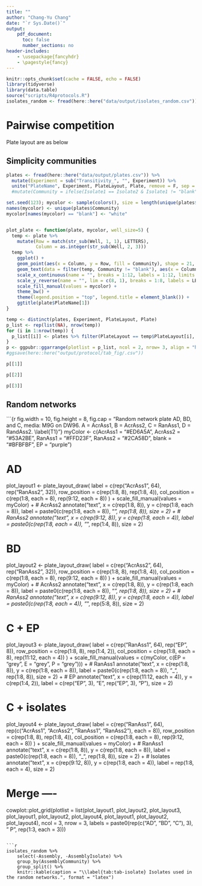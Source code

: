 ```yaml
---
title: ""
author: "Chang-Yu Chang"
date: "`r Sys.Date()`" 
output: 
    pdf_document:
      toc: false
      number_sections: no
header-includes:
    - \usepackage{fancyhdr}
    - \pagestyle{fancy}
---
```


```r
knitr::opts_chunk$set(cache = FALSE, echo = FALSE)
library(tidyverse)
library(data.table)
source("scripts/R4protocols.R")
isolates_random <- fread(here::here("data/output/isolates_random.csv"))
```

# Pairwise competition


Plate layout are as below

## Simplicity communities

```r
plates <- fread(here::here("data/output/plates.csv")) %>%
  mutate(Experiment = sub("Transitivity_", "", Experiment)) %>%
  unite("PlateName", Experiment, PlateLayout, Plate, remove = F, sep = " ") 
  #mutate(Community = ifelse(Isolate1 == Isolate2 & Isolate1 != "blank", paste0(Community, "_isolates"), Community))

set.seed(123); mycolor <- sample(colors(), size = length(unique(plates$Community)), replace = F)
names(mycolor) <- unique(plates$Community)
mycolor[names(mycolor) == "blank"] <- "white"


plot_plate <- function(plate, mycolor, well_size=5) {
  temp <- plate %>%
    mutate(Row = match(str_sub(Well, 1, 1), LETTERS),
           Column = as.integer(str_sub(Well, 2, 3)))
  temp %>%
    ggplot() +
    geom_point(aes(x = Column, y = Row, fill = Community), shape = 21, size = well_size) +
    geom_text(data = filter(temp, Community != "blank"), aes(x = Column, y = Row, label = paste0(Isolate1, "_", Isolate2)), size = 2) +
    scale_x_continuous(name = "", breaks = 1:12, labels = 1:12, limits = c(1, 12), position = "top") +
    scale_y_reverse(name = "", lim = c(8, 1), breaks = 1:8, labels = LETTERS[1:8]) +
    scale_fill_manual(values = mycolor) +
    theme_bw() +
    theme(legend.position = "top", legend.title = element_blank()) +
    ggtitle(plate$PlateName[1])
}

temp <- distinct(plates, Experiment, PlateLayout, Plate)
p_list <- rep(list(NA), nrow(temp))
for (i in 1:nrow(temp)) {
  p_list[[i]] <- plates %>% filter(PlateLayout == temp$PlateLayout[i], Plate == temp$Plate[i]) %>% plot_plate(mycolor)
}
p <- ggpubr::ggarrange(plotlist = p_list, ncol = 2, nrow= 3, align = "hv")
#ggsave(here::here("output/protocol/tab_fig/.csv"))
```

```r
p[[1]]
```
\newpage
```r
p[[2]]
```

```r
p[[3]]
```


\newpage 
## Random networks

```{r fig.width = 10, fig.height = 8, fig.cap = "Random network plate AD, BD, and C, media: M9G on DW96. A = AcrAss1, B = AcrAss2, C = RanAss1, D = RandAss2.  \\label{T1}"}
myColor <- c(AcrAss1 = "#ED6A5A", AcrAss2 = "#53A2BE", RanAss1 = "#FFD23F", RanAss2 = "#2CA58D", blank = "#BFBFBF", EP = "purple")

# AD 
plot_layout1 <- plate_layout_draw(
  label = c(rep("AcrAss1", 64), rep("RanAss2", 32)),
  row_position = c(rep(1:8, 8), rep(1:8, 4)),
  col_position = c(rep(1:8, each = 8), rep(9:12, each = 8))
) +
  scale_fill_manual(values = myColor) +
  # AcrAss2
  annotate("text", 
           x = c(rep(1:8, 8)),
           y = c(rep(1:8, each = 8)),
           label = paste0(c(rep(1:8, each = 8)), "_", 
                          rep(1:8, 8)), 
           size = 2) +
  # RanAss2
  annotate("text", 
           x = c(rep(9:12, 8)),
           y = c(rep(1:8, each = 4)),
           label = paste0(c(rep(1:8, each = 4)), "_", 
                          rep(1:4, 8)),
           size = 2)

# BD
plot_layout2 <- plate_layout_draw(
  label = c(rep("AcrAss2", 64), rep("RanAss2", 32)),
  row_position = c(rep(1:8, 8), rep(1:8, 4)),
  col_position = c(rep(1:8, each = 8), rep(9:12, each = 8))
) +
  scale_fill_manual(values = myColor) +
  # AcrAss2
  annotate("text", 
           x = c(rep(1:8, 8)),
           y = c(rep(1:8, each = 8)),
           label = paste0(c(rep(1:8, each = 8)), "_", 
                          rep(1:8, 8)), 
           size = 2) +
  # RanAss2
  annotate("text", 
           x = c(rep(9:12, 8)),
           y = c(rep(1:8, each = 4)),
           label = paste0(c(rep(1:8, each = 4)), "_", 
                          rep(5:8, 8)),
           size = 2)



# C + EP 
plot_layout3 <- plate_layout_draw(
  label = c(rep("RanAss1", 64), rep("EP", 8)),
  row_position = c(rep(1:8, 8), rep(1:4, 2)),
  col_position = c(rep(1:8, each = 8), rep(11:12, each = 4))
) +
  scale_fill_manual(values = c(myColor, c(EP = "grey", E = "grey", P = "grey"))) +
  # RanAss1
  annotate("text", 
           x = c(rep(1:8, 8)),
           y = c(rep(1:8, each = 8)),
           label = paste0(c(rep(1:8, each = 8)), "_", 
                          rep(1:8, 8)), 
           size = 2) +
  # EP
  annotate("text", 
           x = c(rep(11:12, each = 4)),
           y = c(rep(1:4, 2)),
           label = c(rep("EP", 3), "E", rep("EP", 3), "P"),
           size = 2)

# C + isolates
plot_layout4 <- plate_layout_draw(
  label = c(rep("RanAss1", 64), rep(c("AcrAss1", "AcrAss2", "RanAss1", "RanAss2"), each = 8)),
  row_position = c(rep(1:8, 8), rep(1:8, 4)),
  col_position = c(rep(1:8, each = 8), rep(9:12, each = 8))
) +
  scale_fill_manual(values = myColor) +
  # RanAss1
  annotate("text", 
           x = c(rep(1:8, 8)),
           y = c(rep(1:8, each = 8)),
           label = paste0(c(rep(1:8, each = 8)), "_", 
                          rep(1:8, 8)), 
           size = 2) +
  # Isolates
  annotate("text", 
           x = c(rep(9:12, 8)),
           y = c(rep(1:8, each = 4)),
           label = rep(1:8, each = 4),
           size = 2)


  
# Merge ----
cowplot::plot_grid(plotlist = list(plot_layout1, plot_layout2, plot_layout3, plot_layout1, plot_layout2, plot_layout4, plot_layout1, plot_layout2, plot_layout4), 
          ncol = 3, nrow = 3, 
          labels = paste0(rep(c("AD", "BD", "C"), 3), " P", rep(1:3, each = 3)))
```

```r
isolates_random %>%
    select(-Assembly, -AssemblyIsolate) %>% 
    group_by(AssemblyCommunity) %>%
    group_split() %>%
    knitr::kable(caption = "\\label{tab:tab-isolate} Isolates used in the random networks.", format = "latex")
```








